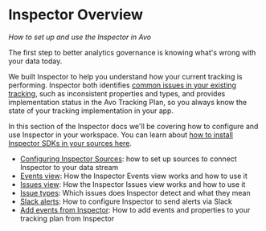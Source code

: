 # Inspector Overview

_How to set up and use the Inspector in Avo_

The first step to better analytics governance is knowing what's wrong with your data today.

We built Inspector to help you understand how your current tracking is performing. Inspector both identifies [common issues in your existing tracking](/explore-tracking-plan/issue-types-in-inspector), such as inconsistent properties and types, and provides implementation status in the Avo Tracking Plan, so you always know the state of your tracking implementation in your app.

In this section of the Inspector docs we'll be covering how to configure and use Inspector in your workspace. You can learn about [how to install Inspector SDKs in your sources here](/implementation/avo-inspector-sdk-reference).

- [Configuring Inspector Sources](/inspector/configuring-inspector-sources): how to set up sources to connect Inspector to your data stream
- [Events view](/inspector/inspector-events-view): How the Inspector Events view works and how to use it
- [Issues view](/inspector/inspector-issues-view): How the Inspector Issues view works and how to use it
- [Issue types](/explore-tracking-plan/issue-types-in-inspector): Which issues does Inspector detect and what they mean
- [Slack alerts](/inspector/inspector-slack-alerts): How to configure Inspector to send alerts via Slack
- [Add events from Inspector](/inspector/add-events-from-inspector): How to add events and properties to your tracking plan from Inspector
